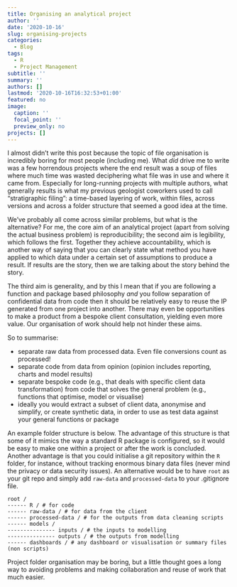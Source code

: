 ```yaml
---
title: Organising an analytical project
author: ''
date: '2020-10-16'
slug: organising-projects
categories:
  - Blog
tags:
  - R
  - Project Management
subtitle: ''
summary: ''
authors: []
lastmod: '2020-10-16T16:32:53+01:00'
featured: no
image:
  caption: ''
  focal_point: ''
  preview_only: no
projects: []
---
```


I almost didn't write this post because the topic of file organisation is incredibly boring for most people (including me). What _did_ drive me to write was a few horrendous projects where the end result was a soup of files where much time was wasted deciphering what file was in use and where it came from. Especially for long-running projects with multiple authors, what generally results is what my previous geologist coworkers used to call "stratigraphic filing": a time-based layering of work, within files, across versions and across a folder structure that seemed a good idea at the time.

We've probably all come across similar problems, but what is the alternative? For me, the core aim of an analytical project (apart from solving the actual business problem) is reproducibility; the second aim is legibility, which follows the first. Together they achieve accountability, which is another way of saying that you can clearly state what method you have applied to which data under a certain set of assumptions to produce a result. If results are the story, then we are talking about the story behind the story.

The third aim is generality, and by this I mean that if you are following a function and package based philosophy *and* you follow separation of confidential data from code then it should be relatively easy to reuse the IP generated from one project into another. There may even be opportunities to make a product from a bespoke client consultation, yielding even more value. Our organisation of work should help not hinder these aims.

So to summarise:

* separate raw data from processed data. Even file conversions count as processed!
* separate code from data from opinion (opinion includes reporting, charts and model results)
* separate bespoke code (e.g., that deals with specific client data transformation) from code that solves the general problem (e.g., functions that optimise, model or visualise)
* ideally you would extract a subset of client data, anonymise and simplify, or create synthetic data, in order to use as test data against your general functions or package

An example folder structure is below. The advantage of this structure is that some of it mimics the way a standard R package is configured, so it would be easy to make one within a project or after the work is concluded. Another advantage is that you could initialise a git repository within the `R` folder, for instance, without tracking enormous binary data files (never mind the privacy or data security issues). An alternative would be to have `root` as your git repo and simply add `raw-data` and `processed-data` to your .gitignore file.

```
root /
------ R / # for code
------ raw-data / # for data from the client
------ processed-data / # for the outputs from data cleaning scripts
------ models /
--------------- inputs / # the inputs to modelling
--------------- outputs / # the outputs from modelling
------ dashboards / # any dashboard or visualisation or summary files (non scripts)
```

Project folder organisation may be boring, but a little thought goes a long way to avoiding problems and making collaboration and reuse of work that much easier.
